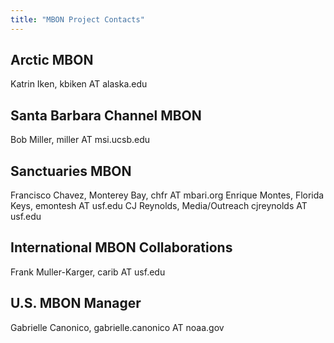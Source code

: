 ```yaml
---
title: "MBON Project Contacts"
---
```


## Arctic MBON  
Katrin Iken, kbiken AT alaska.edu

## Santa Barbara Channel MBON 
Bob Miller, miller AT msi.ucsb.edu

## Sanctuaries MBON 
Francisco Chavez, Monterey Bay, chfr AT mbari.org
Enrique Montes, Florida Keys, emontesh AT usf.edu
CJ Reynolds, Media/Outreach cjreynolds AT usf.edu

## International MBON Collaborations
Frank Muller-Karger, carib AT usf.edu

## U.S. MBON Manager 
Gabrielle Canonico, gabrielle.canonico AT noaa.gov 
